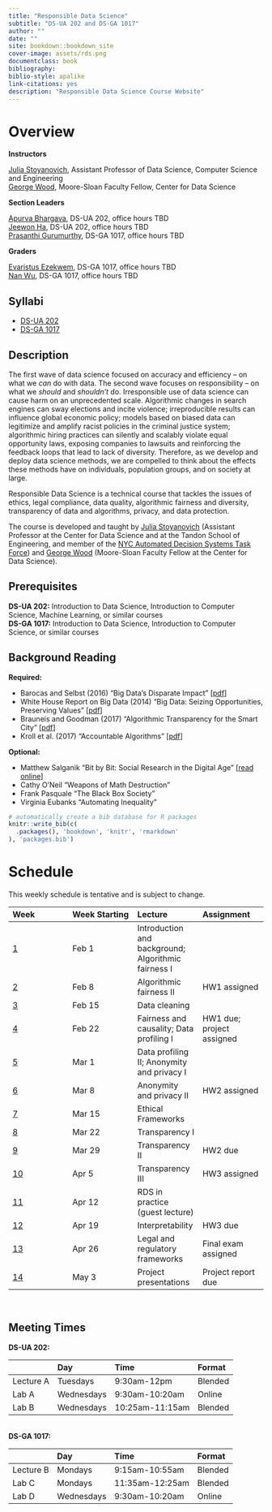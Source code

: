 ```yaml
--- 
title: "Responsible Data Science"
subtitle: "DS-UA 202 and DS-GA 1017"
author: ""
date: ""
site: bookdown::bookdown_site
cover-image: assets/rds.png
documentclass: book
bibliography:
biblio-style: apalike
link-citations: yes
description: "Responsible Data Science Course Website"
---
```


# Overview {-}

**Instructors**

[Julia Stoyanovich](https://engineering.nyu.edu/faculty/julia-stoyanovich), Assistant Professor of Data Science, Computer Science and Engineering<br>
[George Wood](https://gwood.me), Moore-Sloan Faculty Fellow, Center for Data Science

**Section Leaders**

[Apurva Bhargava](mailto:ab8687@nyu.edu), DS-UA 202, office hours TBD<br>
[Jeewon Ha](mailto:jh6926@nyu.edu), DS-UA 202, office hours TBD<br>
[Prasanthi Gurumurthy](mailto:pg1899@nyu.edu), DS-GA 1017, office hours TBD<br>

**Graders**

[Evaristus Ezekwem](mailto:evaristus.ezekwem@nyu.edu), DS-GA 1017, office hours TBD<br>
[Nan Wu](nw1045@nyu.edu), DS-GA 1017, office hours TBD

## Syllabi {-}

* [DS-UA 202](#)
* [DS-GA 1017](#)

## Description {-}

The first wave of data science focused on accuracy and efficiency -- on what we _can_ do with data. The second wave focuses on responsibility -- on what we _should_ and _shouldn't_ do. Irresponsible use of data science can cause harm on an unprecedented scale. Algorithmic changes in search engines can sway elections and incite violence; irreproducible results can influence global economic policy; models based on biased data can legitimize and amplify racist policies in the criminal justice system; algorithmic hiring practices can silently and scalably violate equal opportunity laws, exposing companies to lawsuits and reinforcing the feedback loops that lead to lack of diversity.  Therefore, as we develop and deploy data science methods, we are compelled to think about the effects these methods have on individuals, population groups, and on society at large.

Responsible Data Science is a technical course that tackles the issues of ethics, legal compliance, data quality, algorithmic fairness and diversity, transparency of data and algorithms, privacy, and data protection. 

The course is developed and taught by [Julia Stoyanovich](https://engineering.nyu.edu/faculty/julia-stoyanovich) (Assistant Professor at the Center for Data Science and at the Tandon School of Engineering, and member of the [NYC Automated Decision Systems Task Force](https://www1.nyc.gov/site/adstaskforce/index.page)) and [George Wood](https://gwood.me) (Moore-Sloan Faculty Fellow at the Center for Data Science).

## Prerequisites {-}

**DS-UA 202:** Introduction to Data Science, Introduction to Computer Science, Machine Learning, or similar courses\
**DS-GA 1017:** Introduction to Data Science, Introduction to Computer Science, or similar courses

## Background Reading {-}

**Required:**

*  Barocas and Selbst (2016) "Big Data’s Disparate Impact" [[pdf](http://www.californialawreview.org/wp-content/uploads/2016/06/2Barocas-Selbst.pdf)]
*  White House Report on Big Data (2014) "Big Data: Seizing Opportunities, Preserving Values" [[pdf](https://obamawhitehouse.archives.gov/sites/default/files/docs/big_data_privacy_report_may_1_2014.pdf)]
*  Brauneis and Goodman (2017) "Algorithmic Transparency for the Smart City" [[pdf](https://papers.ssrn.com/sol3/papers.cfm?abstract_id=3012499)]
*  Kroll et al. (2017) "Accountable Algorithms" [[pdf](https://scholarship.law.upenn.edu/penn_law_review/vol165/iss3/3/)]

**Optional:**

*  Matthew Salganik "Bit by Bit: Social Research in the Digital Age" [[read online](https://www.bitbybitbook.com/en/1st-ed/preface/)]
*  Cathy O’Neil "Weapons of Math Destruction"
*  Frank Pasquale "The Black Box Society"
*  Virginia Eubanks "Automating Inequality"

```r
# automatically create a bib database for R packages
knitr::write_bib(c(
  .packages(), 'bookdown', 'knitr', 'rmarkdown'
), 'packages.bib')
```

# Schedule {-}

This weekly schedule is tentative and is subject to change.

| Week | Week Starting | Lecture | Assignment |
|:-----------|:------------|:------------|:------------|
| [1](#w1)    |  Feb 1       |    Introduction and background; Algorithmic fairness I   | |
| [2](#w2)    |  Feb 8      |    Algorithmic fairness II    | HW1 assigned |
| [3](#w3)    |  Feb 15     |    Data cleaning    | |
| [4](#w4)    |  Feb 22     |    Fairness and causality; Data profiling I  | HW1 due; project assigned |
| [5](#w5)    |  Mar 1       |    Data profiling II; Anonymity and privacy I  | |
| [6](#w6)    |  Mar 8      |    Anonymity and privacy II  | HW2 assigned |
| [7](#w7)    |  Mar 15     |    Ethical Frameworks    | |
| [8](#w8)    |  Mar 22     |    Transparency I    | |
| [9](#w9)    |  Mar 29  |    Transparency II    | HW2 due |
| [10](#w10)  |  Apr 5   |    Transparency III    | HW3 assigned |
| [11](#w11)  |  Apr 12     |    RDS in practice (guest lecture)    | |
| [12](#w12)  |  Apr 19     |    Interpretability    | HW3 due |
| [13](#w13)  |  Apr 26     |     Legal and regulatory frameworks    | Final exam assigned |
| [14](#w14)  |  May 3       |    Project presentations    | Project report due |
\

## Meeting Times {-}

**DS-UA 202:**

| | Day | Time | Format |
|:--|:--|:--|:--|
Lecture A | Tuesdays   | 9:30am-12pm     | Blended |
Lab     A | Wednesdays | 9:30am-10:20am  | Online  |
Lab     B | Wednesdays | 10:25am-11:15am | Blended |
\
**DS-GA 1017:**

| | Day | Time | Format |
|:--|:--|:--|:--|
Lecture B | Mondays    | 9:15am-10:55am  | Blended |
Lab     C | Mondays    | 11:35am-12:25am | Blended |
Lab     D | Wednesdays | 9:30am-10:20am  | Online  |



